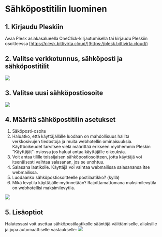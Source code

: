 # Sähköpostitilin luominen

## 1. Kirjaudu Pleskiin

Avaa Plesk asiakasalueella OneClick-kirjautumisella tai kirjaudu Pleskiin
osoitteessa [https://plesk.bittivirta.cloud/](https://plesk.bittivirta.cloud/)

## 2. Valitse verkkotunnus, sähköposti ja sähköpostitilit

![](https://cdn.bittivirta.fi/docimg/crisp/image_1ijykzh.png)

## 3. Valitse uusi sähköpostiosoite

![](https://cdn.bittivirta.fi/docimg/crisp/image_1pt1zar.png)

## 4. Määritä sähköpostitilin asetukset

1. Säköposti-osoite
2. Haluatko, että käyttäjällälle luodaan on mahdollisuus hallita verkkosivujen
   tiedostoja ja muita webhotellin ominaisuuksia. Käyttöoikeudet tarvitsee vielä
   määrittää erikseen myöhemmin Pleskin "Käyttäjät"-osiossa jos haluat antaa
   käyttäjälle oikeuksia.
3. Voit antaa tilille toissijaisen sähköpostiosoitteen, jotta käyttäjä voi
   itsenäisesti vaihtaa salasanan, jos se unohtuu.
4. Salasana laatikolle. Käyttäjä voi vaihtaa webmailissa salasanansa itse
   webmailissa.
5. Luodaanko sähköpostiosoitteelle postilaatikko? (kyllä)
6. Mikä levytila käyttäjälle myönnetään? Rajoittamattomana maksimilevytila on
   webhotellisi maksimilevytila.

![](https://cdn.bittivirta.fi/docimg/crisp/image_1wiloh1.png)

## 5. Lisäoptiot

Halutessasi voit asettaa sähköpostilaatikolle sääntöjä välittämiselle,
aliaksille ja jopa automaattiselle vastaukselle:
![](https://cdn.bittivirta.fi/docimg/crisp/image_1xlpfif.png)
